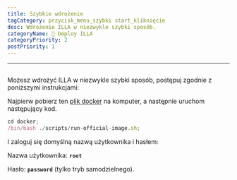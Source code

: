 ```yaml
---
title: Szybkie wdrożenie
tagCategory: przycisk_menu_szybki start_kliknięcie
desc: Wdrożenie ILLA w niezwykle szybki sposób.
categoryName: 👷 Deploy ILLA
categoryPriority: 2
postPriority: 1
---
```


* * *

## <h2 hidden>Quickly Deploy</h2>

Możesz wdrożyć ILLA w niezwykle szybki sposób, postępuj zgodnie z poniższymi instrukcjami:

Najpierw pobierz ten [plik docker](https://github.com/illacloud/deploy-illa-manually/tree/main/docker) na komputer, a następnie uruchom następujący kod.

```jsx
cd docker;
/bin/bash ./scripts/run-official-image.sh;
```

I zaloguj się domyślną nazwą użytkownika i hasłem:

Nazwa użytkownika: **`root`**

Hasło: **`password`** (tylko tryb samodzielnego).
